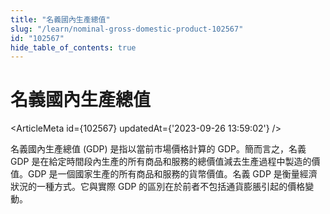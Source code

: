 ```yaml
---
title: "名義國內生產總值"
slug: "/learn/nominal-gross-domestic-product-102567"
id: "102567"
hide_table_of_contents: true
---
```



# 名義國內生產總值

<ArticleMeta id={102567} updatedAt={'2023-09-26 13:59:02'} />
<div className='border-solid border-b border-t-0 my-4 border-[var(--ifm-color-gray-300)]' />

名義國內生產總值 (GDP) 是指以當前市場價格計算的 GDP。簡而言之，名義 GDP 是在給定時間段內生產的所有商品和服務的總價值減去生產過程中製造的價值。GDP 是一個國家生產的所有商品和服務的貨幣價值。名義 GDP 是衡量經濟狀況的一種方式。它與實際 GDP 的區別在於前者不包括通貨膨脹引起的價格變動。
